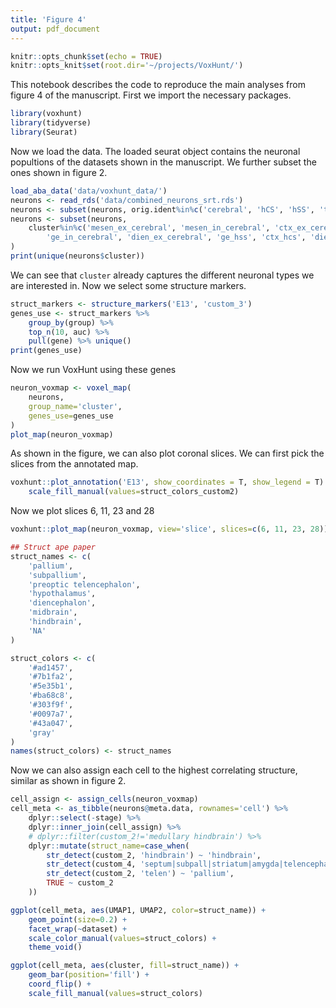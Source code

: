 ```yaml
---
title: 'Figure 4'
output: pdf_document
---
```


```r
knitr::opts_chunk$set(echo = TRUE)
knitr::opts_knit$set(root.dir='~/projects/VoxHunt/')
```

This notebook describes the code to reproduce the main analyses from figure 4 of the manuscript. First we import the necessary packages.

```r
library(voxhunt)
library(tidyverse)
library(Seurat)
```

Now we load the data. The loaded seurat object contains the neuronal popultions of the datasets shown in the manuscript. We further subset the ones shown in figure 2.

```r
load_aba_data('data/voxhunt_data/')
neurons <- read_rds('data/combined_neurons_srt.rds')
neurons <- subset(neurons, orig.ident%in%c('cerebral', 'hCS', 'hSS', 'tanaka_thalamus'))
neurons <- subset(neurons, 
    cluster%in%c('mesen_ex_cerebral', 'mesen_in_cerebral', 'ctx_ex_cerebral', 
        'ge_in_cerebral', 'dien_ex_cerebral', 'ge_hss', 'ctx_hcs', 'dien_tho')
)
print(unique(neurons$cluster))
```

We can see that `cluster` already captures the different neuronal types we are interested in. Now we select some structure markers.

```r
struct_markers <- structure_markers('E13', 'custom_3')
genes_use <- struct_markers %>% 
    group_by(group) %>% 
    top_n(10, auc) %>% 
    pull(gene) %>% unique()
print(genes_use)
```

Now we run VoxHunt using these genes

```r
neuron_voxmap <- voxel_map(
    neurons, 
    group_name='cluster', 
    genes_use=genes_use
)
plot_map(neuron_voxmap)
```

As shown in the figure, we can also plot coronal slices. We can first pick the slices from the annotated map.

```r
voxhunt::plot_annotation('E13', show_coordinates = T, show_legend = T) +
    scale_fill_manual(values=struct_colors_custom2)
```

Now we plot slices 6, 11, 23 and 28

```r
voxhunt::plot_map(neuron_voxmap, view='slice', slices=c(6, 11, 23, 28))
```


```r
## Struct ape paper
struct_names <- c(
    'pallium',
    'subpallium',
    'preoptic telencephalon',
    'hypothalamus',
    'diencephalon',
    'midbrain',
    'hindbrain',
    'NA'
)

struct_colors <- c(
    '#ad1457',
    '#7b1fa2',
    '#5e35b1',
    '#ba68c8',
    '#303f9f',
    '#0097a7',
    '#43a047',
    'gray'
)
names(struct_colors) <- struct_names
```

Now we can also assign each cell to the highest correlating structure, similar as shown in figure 2.

```r
cell_assign <- assign_cells(neuron_voxmap)
cell_meta <- as_tibble(neurons@meta.data, rownames='cell') %>% 
    dplyr::select(-stage) %>% 
    dplyr::inner_join(cell_assign) %>% 
    # dplyr::filter(custom_2!='medullary hindbrain') %>% 
    dplyr::mutate(struct_name=case_when(
        str_detect(custom_2, 'hindbrain') ~ 'hindbrain',
        str_detect(custom_4, 'septum|subpall|striatum|amygda|telencephalic') ~ 'subpallium',
        str_detect(custom_2, 'telen') ~ 'pallium',
        TRUE ~ custom_2
    )) 

ggplot(cell_meta, aes(UMAP1, UMAP2, color=struct_name)) +
    geom_point(size=0.2) +
    facet_wrap(~dataset) +
    scale_color_manual(values=struct_colors) +
    theme_void()
```


```r
ggplot(cell_meta, aes(cluster, fill=struct_name)) +
    geom_bar(position='fill') +
    coord_flip() +
    scale_fill_manual(values=struct_colors)
```







